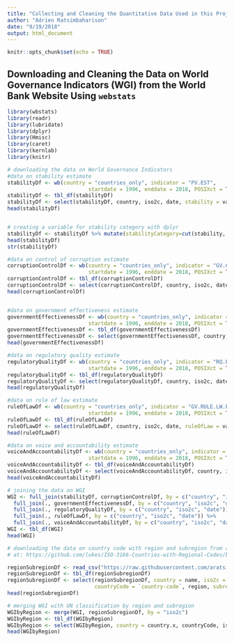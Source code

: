 ```yaml
---
title: "Collecting and Cleaning the Quantitative Data Used in this Project"
author: "Adrien Ratsimbaharison"
date: "9/19/2018"
output: html_document
---
```


```r
knitr::opts_chunk$set(echo = TRUE)
```

## Downloading and Cleaning the Data on World Governance Indicators (WGI) from the World Bank Website Using `webstats`


```r
library(wbstats)
library(readr)
library(lubridate)
library(dplyr)
library(Hmisc)
library(caret)
library(kernlab)
library(knitr)

# downloading the data on World Governance Indicators
#data on stability estimate
stabilityDf <- wb(country = "countries_only", indicator = "PV.EST", 
                          startdate = 1996, enddate = 2018, POSIXct = TRUE)
stabilityDf <- tbl_df(stabilityDf)
stabilityDf <- select(stabilityDf, country, iso2c, date, stability = value)
head(stabilityDf)


# creating a variable for stability category with dplyr
stabilityDf <- stabilityDf %>% mutate(stabilityCategory=cut(stability, breaks=c(-Inf, -1, 0, 1, Inf), labels=c("Highly Unstable","Moderately Unstable","Moderately Stable", "Highly Stable")))
head(stabilityDf)
str(stabilityDf)

#data on control of corruption estimate
corruptionControlDf <- wb(country = "countries_only", indicator = "GV.CONT.CO.ES", 
                          startdate = 1996, enddate = 2018, POSIXct = TRUE)
corruptionControlDf <- tbl_df(corruptionControlDf)
corruptionControlDf <- select(corruptionControlDf, country, iso2c, date, corruptionControl = value)
head(corruptionControlDf)


#data on government effectiveness estimate
governmentEffectivenessDf <- wb(country = "countries_only", indicator = "GV.GOVT.EF.ES", 
                          startdate = 1996, enddate = 2018, POSIXct = TRUE)
governmentEffectivenessDf <- tbl_df(governmentEffectivenessDf)
governmentEffectivenessDf <- select(governmentEffectivenessDf, country, iso2c, date, governmentEffectiveness = value)
head(governmentEffectivenessDf)

#data on regulatory quality estimate
regulatoryQualityDf <- wb(country = "countries_only", indicator = "RQ.EST", 
                          startdate = 1996, enddate = 2018, POSIXct = TRUE)
regulatoryQualityDf <- tbl_df(regulatoryQualityDf)
regulatoryQualityDf <- select(regulatoryQualityDf, country, iso2c, date, regulatoryQuality = value)
head(regulatoryQualityDf)

#data on rule of law estimate
ruleOfLawDf <- wb(country = "countries_only", indicator = "GV.RULE.LW.ES", 
                          startdate = 1996, enddate = 2018, POSIXct = TRUE)
ruleOfLawDf <- tbl_df(ruleOfLawDf)
ruleOfLawDf <- select(ruleOfLawDf, country, iso2c, date, ruleOfLaw = value)
head(ruleOfLawDf)

#data on voice and accountability estimate
voiceAndAccountabilityDf <- wb(country = "countries_only", indicator = "GV.VOIC.AC.ES", 
                          startdate = 1996, enddate = 2018, POSIXct = TRUE)
voiceAndAccountabilityDf <- tbl_df(voiceAndAccountabilityDf)
voiceAndAccountabilityDf <- select(voiceAndAccountabilityDf, country, iso2c, date, voiceAndAccountability = value)
head(voiceAndAccountabilityDf)

# joining the data on WGI
WGI <- full_join(stabilityDf, corruptionControlDf, by = c("country", "iso2c", "date")) %>%
  full_join(., governmentEffectivenessDf, by = c("country", "iso2c", "date")) %>%
  full_join(., regulatoryQualityDf, by = c("country", "iso2c", "date")) %>%
  full_join(., ruleOfLawDf, by = c("country", "iso2c", "date")) %>%
  full_join(., voiceAndAccountabilityDf, by = c("country", "iso2c", "date"))
WGI <- tbl_df(WGI)
head(WGI)

# downloading the data on country code with region and subregion from a github repository maintained by Lukes  
# at: https://github.com/lukes/ISO-3166-Countries-with-Regional-Codes/blob/master/all/all.csv

regionSubregionDf <- read_csv("https://raw.githubusercontent.com/aratsimbaharison/ISO-3166-Countries-with-Regional-Codes/master/all/all.csv")
regionSubregionDf <- tbl_df(regionSubregionDf)
regionSubregionDf <- select(regionSubregionDf, country = name, iso2c = `alpha-2`, iso3c = `alpha-3`, 
                            countryCode = `country-code`, region, subregion = `sub-region`)
head(regionSubregionDf)                           

# merging WGI with UN classification by region and subregion
WGIbyRegion <- merge(WGI, regionSubregionDf, by = "iso2c")
WGIbyRegion <- tbl_df(WGIbyRegion)
WGIbyRegion <- select(WGIbyRegion, country = country.x, countryCode, iso2c, iso3c, date, stability, stabilityCategory, corruptionControl, governmentEffectiveness, regulatoryQuality, ruleOfLaw, voiceAndAccountability, region, subregion)
head(WGIbyRegion)

```

